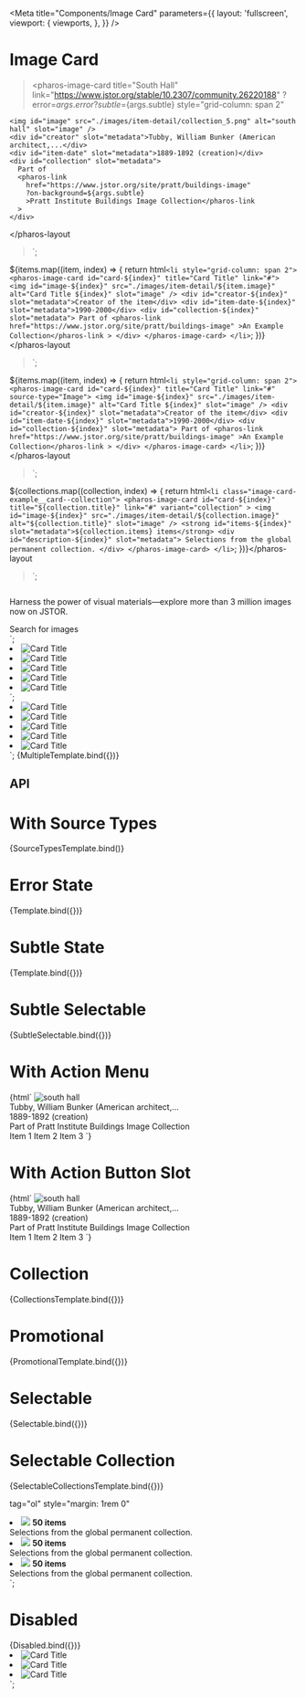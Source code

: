 

<Meta
  title="Components/Image Card"
  parameters={{
    layout: 'fullscreen',
    viewport: {
      viewports,
    },
  }}
/>

# Image Card

<GuidelineLink path="image-card" />

  ><pharos-image-card
    title="South Hall"
    link="https://www.jstor.org/stable/10.2307/community.26220188"
    ?error=${args.error}
    ?subtle=${args.subtle}
    style="grid-column: span 2"
  >
    <img id="image" src="./images/item-detail/collection_5.png" alt="south hall" slot="image" />
    <div id="creator" slot="metadata">Tubby, William Bunker (American architect,...</div>
    <div id="item-date" slot="metadata">1889-1892 (creation)</div>
    <div id="collection" slot="metadata">
      Part of
      <pharos-link
        href="https://www.jstor.org/site/pratt/buildings-image"
        ?on-background=${args.subtle}
        >Pratt Institute Buildings Image Collection</pharos-link
      >
    </div>
  </pharos-image-card></pharos-layout
>`;

  ${items.map((item, index) => {
    return html`<li style="grid-column: span 2">
      <pharos-image-card id="card-${index}" title="Card Title" link="#">
        <img
          id="image-${index}"
          src="./images/item-detail/${item.image}"
          alt="Card Title ${index}"
          slot="image"
        />
        <div id="creator-${index}" slot="metadata">Creator of the item</div>
        <div id="item-date-${index}" slot="metadata">1990-2000</div>
        <div id="collection-${index}" slot="metadata">
          Part of
          <pharos-link href="https://www.jstor.org/site/pratt/buildings-image"
            >An Example Collection</pharos-link
          >
        </div>
      </pharos-image-card>
    </li>`;
  })}</pharos-layout
>`;

  ${items.map((item, index) => {
    return html`<li style="grid-column: span 2">
      <pharos-image-card id="card-${index}" title="Card Title" link="#" source-type="Image">
        <img
          id="image-${index}"
          src="./images/item-detail/${item.image}"
          alt="Card Title ${index}"
          slot="image"
        />
        <div id="creator-${index}" slot="metadata">Creator of the item</div>
        <div id="item-date-${index}" slot="metadata">1990-2000</div>
        <div id="collection-${index}" slot="metadata">
          Part of
          <pharos-link href="https://www.jstor.org/site/pratt/buildings-image"
            >An Example Collection</pharos-link
          >
        </div>
      </pharos-image-card>
    </li>`;
  })}</pharos-layout
>`;

  ${collections.map((collection, index) => {
    return html`<li class="image-card-example__card--collection">
      <pharos-image-card
        id="card-${index}"
        title="${collection.title}"
        link="#"
        variant="collection"
      >
        <img
          id="image-${index}"
          src="./images/item-detail/${collection.image}"
          alt="${collection.title}"
          slot="image"
        />
        <strong id="items-${index}" slot="metadata">${collection.items} items</strong>
        <div id="description-${index}" slot="metadata">
          Selections from the global permanent collection.
        </div>
      </pharos-image-card>
    </li>`;
  })}</pharos-layout
>`;

  <div class="image-card-example__card--promotional">
    <pharos-image-card title="Bring your work to life with images" link="#" variant="promotional">
      <img src="./images/item-detail/open_collection_3.png" alt="" slot="image" />
      <p slot="metadata">
        Harness the power of visual materials—explore more than 3 million images now on JSTOR.
      </p>
    </pharos-image-card>
    <pharos-button variant="secondary">Search for images</pharos-button>
  </div>
</pharos-layout>`;

  <li style="grid-column: span 3">
    <pharos-image-card title="Selectable" link="#" source-type="Image" variant="selectable">
      <img src="./images/item-detail/collection_5.png" alt="Card Title" slot="image" />
    </pharos-image-card>
  </li>
  <li style="grid-column: span 3">
    <pharos-image-card
      title="Subtle select"
      link="#"
      source-type="Image"
      variant="selectable"
      subtle-select="true"
    >
      <img src="./images/item-detail/collection_5.png" alt="Card Title" slot="image" />
    </pharos-image-card>
  </li>
  <li style="grid-column: span 3">
    <pharos-image-card
      title="Selected Disabled"
      link="#"
      source-type="Image"
      variant="selectable"
      disabled="true"
      selected="true"
    >
      <img src="./images/item-detail/collection_5.png" alt="Card Title" slot="image" />
    </pharos-image-card>
  </li>
  <li style="grid-column: span 3">
    <pharos-image-card
      title="Selectable Error State"
      link="#"
      source-type="Image"
      variant="selectable"
      error="true"
    >
      <img src="./images/item-detail/collection_5.png" alt="Card Title" slot="image" />
    </pharos-image-card>
  </li>
  <li style="grid-column: span 3">
    <pharos-image-card
      title="Subtle Select Error State"
      link="#"
      source-type="Image"
      variant="selectable"
      error="true"
      subtle-select="true"
    >
      <img src="./images/item-detail/collection_5.png" alt="Card Title" slot="image" />
    </pharos-image-card>
  </li>
</pharos-layout>`;

  <li style="grid-column: span 3">
    <pharos-image-card
      title="Selectable"
      link="#"
      source-type="Image"
      variant="selectable"
      subtle="true"
    >
      <img src="./images/item-detail/collection_5.png" alt="Card Title" slot="image" />
    </pharos-image-card>
  </li>
  <li style="grid-column: span 3">
    <pharos-image-card
      title="Subtle select"
      link="#"
      source-type="Image"
      variant="selectable"
      subtle="true"
      subtle-select="true"
    >
      <img src="./images/item-detail/collection_5.png" alt="Card Title" slot="image" />
    </pharos-image-card>
  </li>
  <li style="grid-column: span 3">
    <pharos-image-card
      title="Selected Disabled"
      link="#"
      source-type="Image"
      variant="selectable"
      subtle="true"
      disabled="true"
      selected="true"
    >
      <img src="./images/item-detail/collection_5.png" alt="Card Title" slot="image" />
    </pharos-image-card>
  </li>
  <li style="grid-column: span 3">
    <pharos-image-card
      title="Selectable Error State"
      link="#"
      source-type="Image"
      variant="selectable"
      subtle="true"
      error="true"
    >
      <img src="./images/item-detail/collection_5.png" alt="Card Title" slot="image" />
    </pharos-image-card>
  </li>
  <li style="grid-column: span 3">
    <pharos-image-card
      title="Subtle Select Error State"
      link="#"
      source-type="Image"
      variant="selectable"
      subtle="true"
      error="true"
      subtle-select="true"
    >
      <img src="./images/item-detail/collection_5.png" alt="Card Title" slot="image" />
    </pharos-image-card>
  </li>
</pharos-layout>`;

<Canvas>
  <Story name="Base">{MultipleTemplate.bind({})}</Story>
</Canvas>

## API

<ArgsTable of="pharos-image-card" />

# With Source Types

<Canvas>
  <Story name="With Source Types">{SourceTypesTemplate.bind()}</Story>
</Canvas>

# Error State

<Canvas>
  <Story name="Error State" args={{ error: true }}>
    {Template.bind({})}
  </Story>
</Canvas>

# Subtle State

<Canvas>
  <Story name="Subtle State" args={{ subtle: true }}>
    {Template.bind({})}
  </Story>
</Canvas>

# Subtle Selectable

<Canvas>
  <Story name="Subtle Selectable">{SubtleSelectable.bind({})}</Story>
</Canvas>

# With Action Menu

<Canvas>
  <Story name="With Action Menu">
    {html`
      <pharos-layout style="margin: 1rem 0">
        <pharos-image-card
          title="South Hall"
          link="https://www.jstor.org/stable/10.2307/community.26220188"
          action-menu="my-dropdown-menu"
          style="grid-column: span 2"
        >
          <img
            id="image"
            src="./images/item-detail/collection_5.png"
            alt="south hall"
            slot="image"
          />
          <div id="creator" slot="metadata">Tubby, William Bunker (American architect,...</div>
          <div id="item-date" slot="metadata">1889-1892 (creation)</div>
          <div id="collection" slot="metadata">
            Part of
            <pharos-link href="https://www.jstor.org/site/pratt/buildings-image"
              >Pratt Institute Buildings Image Collection</pharos-link
            >
          </div>
        </pharos-image-card>
      </pharos-layout>
      <pharos-dropdown-menu id="my-dropdown-menu">
        <pharos-dropdown-menu-item>Item 1</pharos-dropdown-menu-item>
        <pharos-dropdown-menu-item>Item 2</pharos-dropdown-menu-item>
        <pharos-dropdown-menu-item>Item 3</pharos-dropdown-menu-item>
      </pharos-dropdown-menu>
    `}
  </Story>
</Canvas>

# With Action Button Slot

<Canvas>
  <Story name="With Action Button Slot">
    {html`
      <pharos-layout style="margin: 1rem 0">
        <pharos-image-card
          title="South Hall"
          link="https://www.jstor.org/stable/10.2307/community.26220188"
          style="grid-column: span 2"
        >
          <img
            id="image"
            src="./images/item-detail/collection_5.png"
            alt="south hall"
            slot="image"
          />
          <div id="creator" slot="metadata">Tubby, William Bunker (American architect,...</div>
          <div id="item-date" slot="metadata">1889-1892 (creation)</div>
          <div id="collection" slot="metadata">
            Part of
            <pharos-link href="https://www.jstor.org/site/pratt/buildings-image"
              >Pratt Institute Buildings Image Collection</pharos-link
            >
          </div>
          <pharos-button
            slot="action-button"
            data-dropdown-menu-id="dropdownId"
            icon="ellipses-vertical"
            icon-condensed
            variant="subtle"
          ></pharos-button>
        </pharos-image-card>
        <pharos-dropdown-menu id="dropdownId">
          <pharos-dropdown-menu-item>Item 1</pharos-dropdown-menu-item>
          <pharos-dropdown-menu-item>Item 2</pharos-dropdown-menu-item>
          <pharos-dropdown-menu-item>Item 3</pharos-dropdown-menu-item>
        </pharos-dropdown-menu>
      </pharos-layout>
    `}
  </Story>
</Canvas>

# Collection

<Canvas>
  <Story name="Collection">{CollectionsTemplate.bind({})}</Story>
</Canvas>

# Promotional

<Canvas>
  <Story name="Promotional">{PromotionalTemplate.bind({})}</Story>
</Canvas>

# Selectable

<Canvas>
  <Story name="Selectable">{Selectable.bind({})}</Story>
</Canvas>

# Selectable Collection

<Canvas>
  <Story name="Selectable Collection">{SelectableCollectionsTemplate.bind({})}</Story>
</Canvas>

  tag="ol"
  style="margin: 1rem 0"
>
  <li class="image-card-example__card--collection">
    <pharos-image-card title="Selectable" link="#" variant="selectable-collection">
      <img src="./images/item-detail/open_collection_1.png" slot="image" />
      <strong slot="metadata">50 items</strong>
      <div slot="metadata">Selections from the global permanent collection.</div>
    </pharos-image-card>
  </li>
  <li class="image-card-example__card--collection">
    <pharos-image-card
      title="Subtle Select"
      link="#"
      variant="selectable-collection"
      subtle-select="true"
    >
      <img src="./images/item-detail/open_collection_2.png" slot="image" />
      <strong slot="metadata">50 items</strong>
      <div slot="metadata">Selections from the global permanent collection.</div>
    </pharos-image-card>
  </li>
  <li class="image-card-example__card--collection">
    <pharos-image-card
      title="Selected Disabled"
      link="#"
      variant="selectable-collection"
      disabled="true"
      selected="true"
    >
      <img src="./images/item-detail/open_collection_3.png" slot="image" />
      <strong slot="metadata">50 items</strong>
      <div slot="metadata">Selections from the global permanent collection.</div>
    </pharos-image-card>
  </li>
</pharos-layout>`;

# Disabled

<Canvas>
  <Story name="Disabled">{Disabled.bind({})}</Story>
</Canvas>

  <li style="grid-column: span 3">
    <pharos-image-card title="Disabled" link="#" source-type="Image" disabled="true">
      <img src="./images/item-detail/collection_5.png" alt="Card Title" slot="image" />
    </pharos-image-card>
  </li>
  <li style="grid-column: span 3">
    <pharos-image-card
      title="Selectable Disabled"
      link="#"
      source-type="Image"
      disabled="true"
      variant="selectable"
    >
      <img src="./images/item-detail/collection_5.png" alt="Card Title" slot="image" />
    </pharos-image-card>
  </li>
  <li style="grid-column: span 3">
    <pharos-image-card
      title="Selected Disabled"
      link="#"
      source-type="Image"
      variant="selectable"
      disabled="true"
      selected="true"
    >
      <img src="./images/item-detail/collection_5.png" alt="Card Title" slot="image" />
    </pharos-image-card>
  </li>
</pharos-layout>`;
